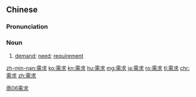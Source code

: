 ==Chinese==
{{zh-forms}}

===Pronunciation===
{{zh-pron
|m=xūqiú
|c=seoi1 kau4
|mn=qz,tw,xm:su-kiû/zz:si-kiû
|ma=Zh-xuqiú.ogg
|cat=n
}}

===Noun===
{{zh-noun}}

# [[demand]]; [[need]]; [[requirement]]

[[Category:Advanced Mandarin|雨06需求]]

[[zh-min-nan:需求]]
[[ko:需求]]
[[kn:需求]]
[[hu:需求]]
[[mg:需求]]
[[ja:需求]]
[[ro:需求]]
[[tl:需求]]
[[chr:需求]]
[[zh:需求]]